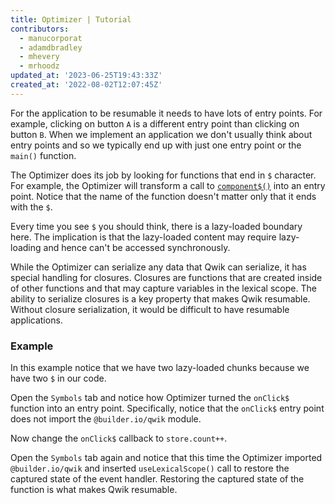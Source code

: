 ```yaml
---
title: Optimizer | Tutorial
contributors:
  - manucorporat
  - adamdbradley
  - mhevery
  - mrhoodz
updated_at: '2023-06-25T19:43:33Z'
created_at: '2022-08-02T12:07:45Z'
---
```


For the application to be resumable it needs to have lots of entry points. For example, clicking on button `A` is a different entry point than clicking on button `B`. When we implement an application we don't usually think about entry points and so we typically end up with just one entry point or the `main()` function.

The Optimizer does its job by looking for functions that end in `$` character. For example, the Optimizer will transform a call to [`component$()`](/docs/(qwik)/components/overview/index.mdx#component) into an entry point. Notice that the name of the function doesn't matter only that it ends with the `$`.

Every time you see `$` you should think, there is a lazy-loaded boundary here. The implication is that the lazy-loaded content may require lazy-loading and hence can't be accessed synchronously.

While the Optimizer can serialize any data that Qwik can serialize, it has special handling for closures. Closures are functions that are created inside of other functions and that may capture variables in the lexical scope. The ability to serialize closures is a key property that makes Qwik resumable. Without closure serialization, it would be difficult to have resumable applications.

### Example

In this example notice that we have two lazy-loaded chunks because we have two `$` in our code.

Open the `Symbols` tab and notice how Optimizer turned the `onClick$` function into an entry point. Specifically, notice that the `onClick$` entry point does not import the `@builder.io/qwik` module.

Now change the `onClick$` callback to `store.count++`.

Open the `Symbols` tab again and notice that this time the Optimizer imported `@builder.io/qwik` and inserted `useLexicalScope()` call to restore the captured state of the event handler. Restoring the captured state of the function is what makes Qwik resumable.
